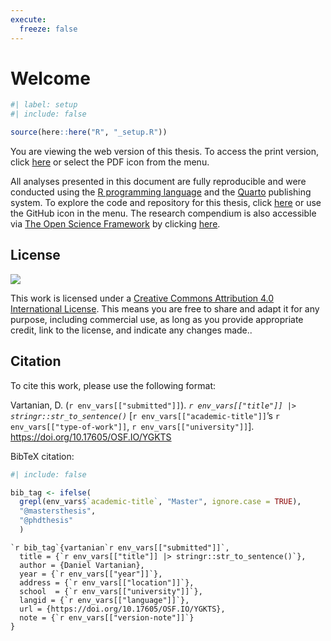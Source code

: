 ```yaml
---
execute:
  freeze: false
---
```


<!-- %:::% index begin %:::% -->
# Welcome {.unnumbered}

```r
#| label: setup
#| include: false

source(here::here("R", "_setup.R"))
```

You are viewing the web version of this thesis. To access the print version, click [here](index.pdf) or select the PDF icon from the menu.

All analyses presented in this document are fully reproducible and were conducted using the [R programming language](https://www.r-project.org/) and the [Quarto](https://quarto.org/) publishing system. To explore the code and repository for this thesis, click [here](https://github.com/danielvartan/mastersthesis) or use the GitHub icon in the menu. The research compendium is also accessible via [The Open Science Framework](https://osf.io/) by clicking [here](https://doi.org/10.17605/OSF.IO/YGKTS).

## License {.unnumbered}

[![](https://img.shields.io/badge/License-CC_BY_4.0-lightgrey.svg)](https://creativecommons.org/licenses/by/4.0/){fig-align="left"}

This work is licensed under a [Creative Commons Attribution 4.0 International License](https://creativecommons.org/licenses/by/4.0/). This means you are free to share and adapt it for any purpose, including commercial use, as long as you provide appropriate credit, link to the license, and indicate any changes made..

## Citation {.unnumbered}

To cite this work, please use the following format:

Vartanian, D. (`r env_vars[["submitted"]]`). *`r env_vars[["title"]] |> stringr::str_to_sentence()`* [`r env_vars[["academic-title"]]`'s `r env_vars[["type-of-work"]]`, `r env_vars[["university"]]`]. [https://doi.org/10.17605/OSF.IO/YGKTS](https://doi.org/10.17605/OSF.IO/YGKTS)

BibTeX citation:

```r
#| include: false

bib_tag <- ifelse(
  grepl(env_vars$`academic-title`, "Master", ignore.case = TRUE),
  "@mastersthesis",
  "@phdthesis"
  )
```

```
`r bib_tag`{vartanian`r env_vars[["submitted"]]`,
  title = {`r env_vars[["title"]] |> stringr::str_to_sentence()`},
  author = {Daniel Vartanian},
  year = {`r env_vars[["year"]]`},
  address = {`r env_vars[["location"]]`},
  school  = {`r env_vars[["university"]]`},
  langid = {`r env_vars[["language"]]`},
  url = {https://doi.org/10.17605/OSF.IO/YGKTS},
  note = {`r env_vars[["version-note"]]`}
}
```
<!-- %:::% index end %:::% -->

